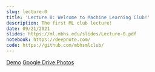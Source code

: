 ```yaml
---
slug: lecture-0
title: 'Lecture 0: Welcome to Machine Learning Club!'
description: The first ML club lecture!
date: 09/21/2021
slides: https://ml.mbhs.edu/slides/Lecture-0.pdf
notebook: https://deepnote.com/
code: https://github.com/mbhsmlclub/
---
```


[Demo](https://teachablemachine.withgoogle.com/train/image)
[Google Drive Photos](https://drive.google.com/drive/folders/1_G6E50hiRSdn1YsTEhyNnuG9hLXc6bIV?usp=sharing)
